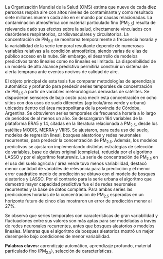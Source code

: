 \par La Organización Mundial de la Salud (OMS) estima que nueve de cada diez personas respira aire con altos niveles de contaminante y como resultado siete millones mueren cada año en el mundo por causas relacionadas. La contaminación atmosférica con material particulado fino (PM~2.5~) resulta de relevancia dado sus efectos sobre la salud, directamente vinculados con desórdenes respiratorios, cardiovasculares y circulatorios. La concentración de PM~2.5~ se monitorea temporalmente a frecuencia horaria y la variabilidad de la serie temporal resultante depende de numerosas variables relativas a la condición atmosférica, siendo varias de ellas de público acceso en la nube. Sin embargo, el desarrollo de modelos predictivos tanto lineales como no lineales es limitado. La disponibilidad de un modelo de alto alcance predictivo permitiría construir un sistema de alerta temprana ante eventos nocivos de calidad de aire.

\par El objeto principal de esta tesis fue comparar metodologías de aprendizaje automático y profundo para predecir series temporales de concentración de PM~2.5~ a partir de variables meteorológicas derivadas de satélites. Se dispusieron sensores de bajo costo para medir esta concentración en ocho sitios con dos usos de suelo diferentes (agrícola/área verde y urbano) ubicados dentro del área metropolitana de la provincia de Córdoba, Argentina. Se obtuvieron series temporales de frecuencia horaria a lo largo de periodos de al menos un año. Se descargaron 164 variables de la plataforma ERA5 y 14, citadas en la literatura relacionada a PM~2.5~, desde los satélites MODIS, MERRA y VIIRS. Se ajustaron, para cada uso del suelo, modelos de regresión lineal, bosques aleatorios y redes neuronales recurrentes, para predecir la concentración de PM~2.5~. Además, los modelos predictivos se ajustaron implementando distintas estrategias de selección de variables, base de datos original (completa), reducida por el algoritmo LASSO y por el algoritmo featurewiz. La serie de concentración de PM~2.5~ en el uso del suelo agrícola / área verde tuvo menos variabilidad, destacó menor cantidad de variables de relevancia para la predicción y el menor error cuadrático medio de predicción se obtuvo con el modelo de bosques aleatorios y LASSO. Por el contrario para la serie urbana el algoritmo que demostró mayor capacidad predictiva fue el de redes neuronales recurrentes y la base de datos completa. Para ambas series las predicciones horarias de la concentración de PM~2.5~ esperadas en un horizonte futuro de cinco días mostraron un error de predicción menor al 27%. 

\par Se observó que series temporales con características de gran variabilidad y fluctuaciones entre sus valores son más aptas para ser modeladas a través de redes neuronales recurrentes, antes que bosques aleatorios o modelos lineales. Mientras que el algoritmo de bosques aleatorios mostró un mejor desempeño bajo condiciones de menor variabilidad. 

**Palabras claves:** aprendizaje automático, aprendizaje profundo, material particulado fino (PM~2.5~), selección de características. 